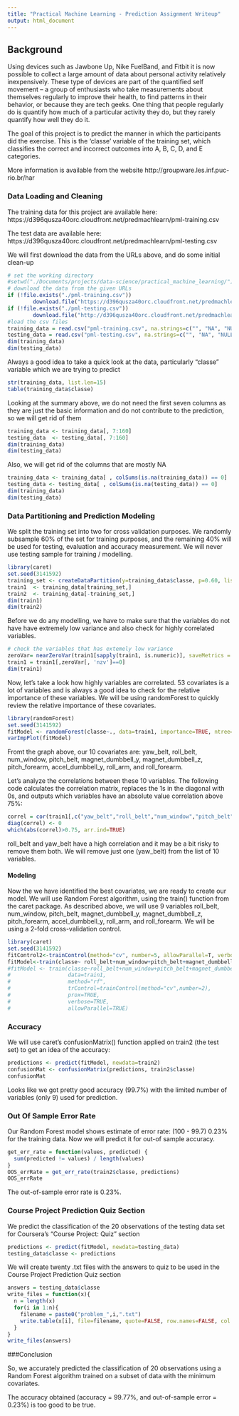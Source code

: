 ```yaml
---
title: "Practical Machine Learning - Prediction Assignment Writeup"
output: html_document
---
```

## Background
Using devices such as Jawbone Up, Nike FuelBand, and Fitbit it is now possible to collect a large amount of data about personal activity relatively inexpensively. These type of devices are part of the quantified self movement – a group of enthusiasts who take measurements about themselves regularly to improve their health, to find patterns in their behavior, or because they are tech geeks. One thing that people regularly do is quantify how much of a particular activity they do, but they rarely quantify how well they do it. 

The goal of this project is to predict the manner in which the participants did the exercise. This is the 'classe' variable of the training set, which classifies the correct and incorrect outcomes into A, B, C, D, and E categories. 

More information is available from the website http://groupware.les.inf.puc-rio.br/har


### Data Loading and Cleaning
The training data for this project are available here:
https://d396qusza40orc.cloudfront.net/predmachlearn/pml-training.csv

The test data are available here:
https://d396qusza40orc.cloudfront.net/predmachlearn/pml-testing.csv

We will first download the data from the URLs above, and do some initial clean-up
```r
# set the working directory
#setwd("./Documents/projects/data-science/practical_machine_learning/")
# download the data from the given URLs
if (!file.exists("./pml-training.csv")) 
        download.file("https://d396qusza40orc.cloudfront.net/predmachlearn/pml-training.csv", destfile = "./pml-training.csv")
if (!file.exists("./pml-testing.csv")) 
        download.file("http://d396qusza40orc.cloudfront.net/predmachlearn/pml-testing.csv", destfile = "./pml-testing.csv")
#load the csv files
training_data = read.csv("pml-training.csv", na.strings=c("", "NA", "NULL"))
testing_data = read.csv("pml-testing.csv", na.strings=c("", "NA", "NULL"))
dim(training_data)
dim(testing_data)
```

Always a good idea to take a quick look at the data, particularly "classe" variable which we are trying to predict
```r
str(training_data, list.len=15)
table(training_data$classe)

```
Looking at the summary above, we do not need the first seven columns as they are just the basic information and do not contribute to the prediction, so we will get rid of them

```r
training_data <- training_data[, 7:160]
testing_data  <- testing_data[, 7:160]
dim(training_data)
dim(testing_data)
```
Also, we will get rid of the columns that are mostly NA
```r
training_data <- training_data[ , colSums(is.na(training_data)) == 0]
testing_data <- testing_data[ , colSums(is.na(testing_data)) == 0]
dim(training_data)
dim(testing_data)
```

### Data Partitioning and Prediction Modeling
We split the training set into two for cross validation purposes. We randomly subsample 60% of the set for training purposes, and the remaining 40% will be used for testing, evaluation and accuracy measurement. We will never use testing sample for training / modelling.
```r
library(caret)
set.seed(3141592)
training_set <- createDataPartition(y=training_data$classe, p=0.60, list=FALSE)
train1  <- training_data[training_set,]
train2  <- training_data[-training_set,]
dim(train1)
dim(train2)
```

Before we do any modelling, we have to make sure that the variables do not have have extremely low variance and also check for highly correlated variables.

```r
# check the variables that has extemely low variance
zeroVar= nearZeroVar(train1[sapply(train1, is.numeric)], saveMetrics = TRUE)
train1 = train1[,zeroVar[, 'nzv']==0]
dim(train1)
```

Now, let's take a look how highly variables are correlated. 53 covariates is a lot of variables and is always a good idea to check for the relative importance of these variables. We will be using randomForest to quickly review the relative importance of these covariates.
```r
library(randomForest)
set.seed(3141592)
fitModel <- randomForest(classe~., data=train1, importance=TRUE, ntree=100)
varImpPlot(fitModel)
```


Fromt the graph above, our 10 covariates are: yaw_belt, roll_belt, num_window, pitch_belt, magnet_dumbbell_y, magnet_dumbbell_z, pitch_forearm, accel_dumbbell_y, roll_arm, and roll_forearm.

Let’s analyze the correlations between these 10 variables. The following code calculates the correlation matrix, replaces the 1s in the diagonal with 0s, and outputs which variables have an absolute value correlation above 75%:
```r
correl = cor(train1[,c("yaw_belt","roll_belt","num_window","pitch_belt","magnet_dumbbell_z","magnet_dumbbell_y","pitch_forearm","accel_dumbbell_y","roll_arm","roll_forearm")])
diag(correl) <- 0
which(abs(correl)>0.75, arr.ind=TRUE)
```
roll_belt and  yaw_belt have a high correlation and it may be a bit risky to remove them both. We will remove just one (yaw_belt) from the list of 10 variables.

#### Modeling
Now the we have identified the best covariates, we are ready to create our model. We will use Random Forest algorithm, using the train() function from the caret package. As described above, we will use 9 variables roll_belt, num_window, pitch_belt, magnet_dumbbell_y, magnet_dumbbell_z, pitch_forearm, accel_dumbbell_y, roll_arm, and roll_forearm. We will be using a 2-fold cross-validation control.

```r
library(caret)
set.seed(3141592)
fitControl2<-trainControl(method="cv", number=5, allowParallel=T, verbose=T)
fitModel<-train(classe~ roll_belt+num_window+pitch_belt+magnet_dumbbell_y+magnet_dumbbell_z+pitch_forearm+accel_dumbbell_y+roll_arm+roll_forearm,data=train1, method="rf", trControl=fitControl2, verbose=F)
#fitModel <- train(classe~roll_belt+num_window+pitch_belt+magnet_dumbbell_y+magnet_dumbbell_z+pit#ch_forearm+accel_dumbbell_y+roll_arm+roll_forearm,
#                  data=train1,
#                  method="rf",
#                  trControl=trainControl(method="cv",number=2),
#                  prox=TRUE,
#                  verbose=TRUE,
#                  allowParallel=TRUE)
```

### Accuracy
We will use caret’s confusionMatrix() function applied on train2 (the test set) to get an idea of the accuracy:
```r
predictions <- predict(fitModel, newdata=train2)
confusionMat <- confusionMatrix(predictions, train2$classe)
confusionMat
```
Looks like we got pretty good accuracy (99.7%) with the limited number of variables (only 9) used for prediction.

### Out Of Sample Error Rate
Our Random Forest model shows  estimate of error rate: (100 - 99.7) 0.23% for the training data. Now we will predict it for out-of sample accuracy.
```r
get_err_rate = function(values, predicted) {
  sum(predicted != values) / length(values)
}
OOS_errRate = get_err_rate(train2$classe, predictions)
OOS_errRate
```

The out-of-sample error rate is 0.23%.



### Course Project Prediction Quiz Section
We predict the classification of the 20 observations of the testing data set for Coursera’s “Course Project: Quiz” section
```r
predictions <- predict(fitModel, newdata=testing_data)
testing_data$classe <- predictions
```

We will create twenty .txt files with the answers to quiz to be used in the Course Project Prediction Quiz section

```r
answers = testing_data$classe
write_files = function(x){
  n = length(x)
  for(i in 1:n){
    filename = paste0("problem_",i,".txt")
    write.table(x[i], file=filename, quote=FALSE, row.names=FALSE, col.names=FALSE)
  }
}
write_files(answers)
```

###Conclusion

So, we accurately predicted the classification of 20 observations using a Random Forest algorithm trained on a subset of data with the minimum covariates.

The accuracy obtained (accuracy = 99.77%, and out-of-sample error = 0.23%) is too good to be true.

